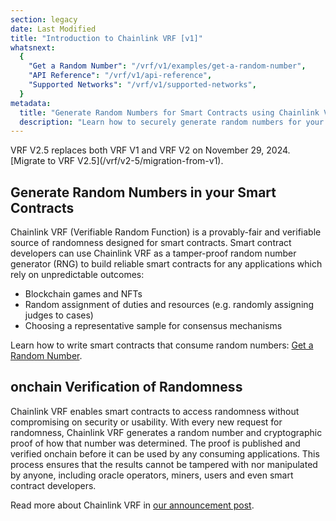 ```yaml
---
section: legacy
date: Last Modified
title: "Introduction to Chainlink VRF [v1]"
whatsnext:
  {
    "Get a Random Number": "/vrf/v1/examples/get-a-random-number",
    "API Reference": "/vrf/v1/api-reference",
    "Supported Networks": "/vrf/v1/supported-networks",
  }
metadata:
  title: "Generate Random Numbers for Smart Contracts using Chainlink VRF"
  description: "Learn how to securely generate random numbers for your smart contract with Chainlink VRF (an RNG). This guide uses Solidity code examples."
---
```



<Aside type="caution" title="Migrate to VRF V2.5">
  VRF V2.5 replaces both VRF V1 and VRF V2 on November 29, 2024. [Migrate to VRF V2.5](/vrf/v2-5/migration-from-v1).
</Aside>

<VrfCommon />

## Generate Random Numbers in your Smart Contracts

Chainlink VRF (Verifiable Random Function) is a provably-fair and verifiable source of randomness designed for smart contracts. Smart contract developers can use Chainlink VRF as a tamper-proof random number generator (RNG) to build reliable smart contracts for any applications which rely on unpredictable outcomes:

- Blockchain games and NFTs
- Random assignment of duties and resources (e.g. randomly assigning judges to cases)
- Choosing a representative sample for consensus mechanisms

Learn how to write smart contracts that consume random numbers: [Get a Random Number](/vrf/v1/examples/get-a-random-number).

## onchain Verification of Randomness

Chainlink VRF enables smart contracts to access randomness without compromising on security or usability. With every new request for randomness, Chainlink VRF generates a random number and cryptographic proof of how that number was determined. The proof is published and verified onchain before it can be used by any consuming applications. This process ensures that the results cannot be tampered with nor manipulated by anyone, including oracle operators, miners, users and even smart contract developers.

Read more about Chainlink VRF in [our announcement post](https://blog.chain.link/verifiable-random-functions-vrf-random-number-generation-rng-feature/).
